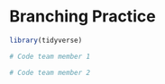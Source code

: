 # Branching Practice

```r
library(tidyverse)
```


```r
# Code team member 1
```

```r
# Code team member 2
```